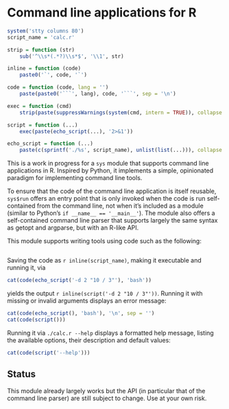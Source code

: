 # Command line applications for R

```r
system('stty columns 80')
script_name = 'calc.r'

strip = function (str)
    sub('^\\s*(.*?)\\s*$', '\\1', str)

inline = function (code)
    paste0('`', code, '`')

code = function (code, lang = '')
    paste(paste0('```', lang), code, '```', sep = '\n')

exec = function (cmd)
    strip(paste(suppressWarnings(system(cmd, intern = TRUE)), collapse = '\n'))

script = function (...)
    exec(paste(echo_script(...), '2>&1'))

echo_script = function (...)
    paste(c(sprintf('./%s', script_name), unlist(list(...))), collapse = ' ')
```

This is a work in progress for a `sys` module that supports command line
applications in R. Inspired by Python, it implements a simple, opinionated
paradigm for implementing command line tools.

To ensure that the code of the command line application is itself reusable,
`sys$run` offers an entry point that is only invoked when the code is run
self-contained from the command line, not when it’s included as a module
(similar to Python’s `if __name__ == '__main__'`). The module also offers a
self-contained command line parser that supports largely the same syntax as
getopt and argparse, but with an R-like API.

This module supports writing tools using code such as the following:

```r
```

Saving the code as `r inline(script_name)`, making it executable and running
it, via

```r
cat(code(echo_script('-d 2 "10 / 3"'), 'bash'))
```

yields the output `r inline(script('-d 2 "10 / 3"'))`. Running it with missing
or invalid arguments displays an error message:

```r
cat(code(echo_script(), 'bash'), '\n', sep = '')
cat(code(script()))
```

Running it via `./calc.r --help` displays a formatted help message, listing the
available options, their description and default values:

```r
cat(code(script('--help')))
```

## Status

This module already largely works but the API (in particular that of the command
line parser) are still subject to change. Use at your own risk.
